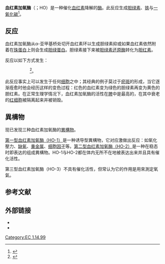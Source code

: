 {{enzyme
| Name = 血红素加氧酶
| EC_number = 1.14.99.3
| CAS_number = 9059-22-7
| IUBMB_EC_number = 1/14/99/3
| GO_code = 0004392
| image = 1twn.jpg
| width = 270
| caption = 
}}
'''血红素加氧酶'''（{{lang-en|Heme oxygenase}}；HO）是一种催化[[血红素|血红素]]降解的[[酶|酶]]。此反应生成[[胆绿素|胆绿素]]、[[铁|铁]]与[[一氧化碳|一氧化碳]]<ref>{{cite journal |author=Kikuchi G, Yoshida T, Noguchi M |title=Heme oxygenase and heme degradation |journal=Biochem. Biophys. Res. Commun. |volume=338 |issue=1 |pages=558–67 |pmid=16115609 |doi=10.1016/j.bbrc.2005.08.020|date=December 2005}}</ref>。

==反应==
血红素加氧酶从α-亚甲基桥处切开血红素环以生成胆绿素抑或如果血红素依然附着在[[珠蛋白|珠蛋白]]上则会生成[[胆绿蛋白|胆绿蛋白]]。胆绿素接下来被[[胆绿素还原酶|胆绿素还原酶]]转化为[[胆红素|胆红素]]。

反应以如下方式发生：
::{{chem|血红素 + NADPH + H<sup>+</sup> + 2 O<sub>2</sub> →  胆绿素 + Fe<sup>2+</sup> + CO + NADP<sup>+</sup> + H<sub>2</sub>O}}<ref name="pmid18487208">{{cite journal | author = Evans JP, Niemevz F, Buldain G, de Montellano PO | title = Isoporphyrin intermediate in heme oxygenase catalysis. Oxidation of alpha-meso-phenylheme | journal = J. Biol. Chem. | volume = 283 | issue = 28 | pages = 19530–9 | pmid = 18487208 | pmc = 2443647 | doi = 10.1074/jbc.M709685200 | url = | issn = |date=July 2008}}</ref>。

{{Gallery
| Image:Heme b.svg|血红素b
| Image:Biliverdin3.svg|胆绿素
}}

此反应事实上可以发生于任何[[细胞|细胞]]之中；其经典的例子莫过于[[瘀斑|瘀斑]]的形成，当它逐渐痊愈时他会经历这样的变色过程：红色的血红素变为绿色的胆绿素再变为黄色的胆红素。在正常生理学情况下，血红素加氧酶的活性在[[脾|脾]]中是最高的，在其中衰老的[[红细胞|红细胞]]被隔离起来并被销毁。

==異構物==
现已发现三种血红素加氧酶的[[異構物|異構物]]。

[[HMOX1|第一型血红素加氧酶（HO-1）]]是一种诱导型異構物，它对应激做出反应：如氧化壓力、[[缺氧|缺氧]]、[[重金属|重金属]]、[[细胞因子|细胞因子]]等。[[HMOX2|第二型血红素加氧酶（HO-2）]]是一种在稳态时即表达的组成異構物。HO-1与HO-2都在体内无所不在地被表达出来并且具有催化活性。

第三型血红素加氧酶（HO-3）不具有催化活性，但常认为它的作用是用來測定氧氣。

==参考文献==
{{reflist}}

==外部链接==
* {{MeshName|Heme+Oxygenase}}
* {{EC number|1.14.99.3}}

{{双加氧酶}}
{{卟啉代谢酶类}}

[[Category:EC_1.14.99|Category:EC 1.14.99]]